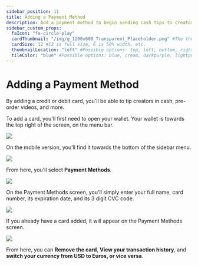 ---
sidebar_position: 11
title: Adding a Payment Method
description: Add a payment method to begin sending cash tips to creators
sidebar_custom_props:
  faIcon: "fa-circle-play"
  cardThumbnail: "/img/g_1200x600_Transparent_Placeholder.png" #The thumbnail on the category card.
  cardSize: 12 #12 is full size, 6 is 50% width, etc.
  thumbnailLocation: "left" #Possible options: top, left, bottom, right, none
  tileColor: "blue" #Possible options: blue, cream, darkpurple, lightpurple, mauve, orange, pink, none
---

# Adding a Payment Method

By adding a credit or debit card, you'll be able to tip creators in cash, pre-order videos, and more.

To add a card, you'll first need to open your wallet. Your wallet is towards the top right of the screen, on the menu bar.

![](https://i.imgur.com/RUtD2EO.jpg)

On the mobile version, you'll find it towards the bottom of the sidebar menu.

![](https://i.imgur.com/7Vq2b1a.png)


From here, you'll select **Payment Methods**.

![](https://i.imgur.com/Ph24glk.png)

On the Payment Methods screen, you'll simply enter your full name, card number, its expiration date, and its 3 digit CVC code.

![](https://i.imgur.com/rmYEuMt.png)

If you already have a card added, it will appear on the Payment Methods screen.

![](https://i.imgur.com/pUuzmPC.png)

From here, you can **Remove the card**, **View your transaction history**, and **switch your currency from USD to Euros, or vice versa**.